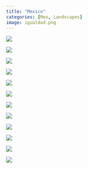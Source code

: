 ```yaml
---
title: "Mexico"
categories: [Mex, Landscapes]
image: igualdad.png
---
```


![](images/DSCF1321.png)

![](images/DSCF1200.png){fig-align="center"}

![](images/DSCF1201.png){fig-align="center"}

![](images/DSCF1207.png){fig-align="center"}

![](images/DSCF1350.png){fig-align="center"}

![](images/DSCF1279.png){fig-align="center"}

![](images/DSCF1345.png){fig-align="center"}

![](images/DSCF1252.png){fig-align="center"}

![](images/DSCF1266.png){fig-align="center"}

![](images/DSCF1209.png){fig-align="center"}

![](images/DSCF1299.png){fig-align="center"}

![](images/DSCF1236.png){fig-align="center"}

